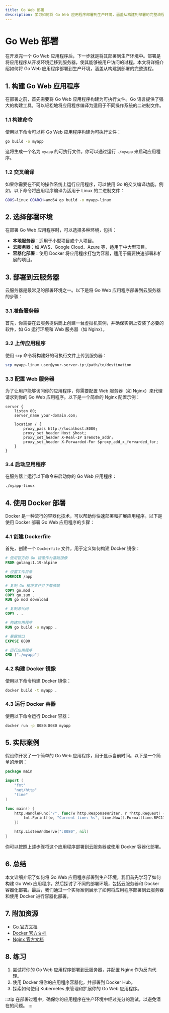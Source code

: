 ```yaml
---
title: Go Web 部署
description: 学习如何将 Go Web 应用程序部署到生产环境，涵盖从构建到部署的完整流程。
---
```


# Go Web 部署

在开发完一个 Go Web 应用程序后，下一步就是将其部署到生产环境中。部署是将应用程序从开发环境迁移到服务器，使其能够被用户访问的过程。本文将详细介绍如何将 Go Web 应用程序部署到生产环境，涵盖从构建到部署的完整流程。

## 1. 构建 Go Web 应用程序

在部署之前，首先需要将 Go Web 应用程序构建为可执行文件。Go 语言提供了强大的构建工具，可以轻松地将应用程序编译为适用于不同操作系统的二进制文件。

### 1.1 构建命令

使用以下命令可以将 Go Web 应用程序构建为可执行文件：

```bash
go build -o myapp
```

这将生成一个名为 `myapp` 的可执行文件。你可以通过运行 `./myapp` 来启动应用程序。

### 1.2 交叉编译

如果你需要在不同的操作系统上运行应用程序，可以使用 Go 的交叉编译功能。例如，以下命令将应用程序编译为适用于 Linux 的二进制文件：

```bash
GOOS=linux GOARCH=amd64 go build -o myapp-linux
```

## 2. 选择部署环境

在部署 Go Web 应用程序时，可以选择多种环境，包括：

- **本地服务器**：适用于小型项目或个人项目。
- **云服务器**：如 AWS、Google Cloud、Azure 等，适用于中大型项目。
- **容器化部署**：使用 Docker 将应用程序打包为容器，适用于需要快速部署和扩展的项目。

## 3. 部署到云服务器

云服务器是最常见的部署环境之一。以下是将 Go Web 应用程序部署到云服务器的步骤：

### 3.1 准备服务器

首先，你需要在云服务提供商上创建一台虚拟机实例，并确保实例上安装了必要的软件，如 Go 运行环境和 Web 服务器（如 Nginx）。

### 3.2 上传应用程序

使用 `scp` 命令将构建好的可执行文件上传到服务器：

```bash
scp myapp-linux user@your-server-ip:/path/to/destination
```

### 3.3 配置 Web 服务器

为了让用户能够访问你的应用程序，你需要配置 Web 服务器（如 Nginx）来代理请求到你的 Go Web 应用程序。以下是一个简单的 Nginx 配置示例：

```nginx
server {
    listen 80;
    server_name your-domain.com;

    location / {
        proxy_pass http://localhost:8080;
        proxy_set_header Host $host;
        proxy_set_header X-Real-IP $remote_addr;
        proxy_set_header X-Forwarded-For $proxy_add_x_forwarded_for;
    }
}
```

### 3.4 启动应用程序

在服务器上运行以下命令来启动你的 Go Web 应用程序：

```bash
./myapp-linux
```

## 4. 使用 Docker 部署

Docker 是一种流行的容器化技术，可以帮助你快速部署和扩展应用程序。以下是使用 Docker 部署 Go Web 应用程序的步骤：

### 4.1 创建 Dockerfile

首先，创建一个 `Dockerfile` 文件，用于定义如何构建 Docker 镜像：

```dockerfile
# 使用官方的 Go 镜像作为基础镜像
FROM golang:1.19-alpine

# 设置工作目录
WORKDIR /app

# 复制 Go 模块文件并下载依赖
COPY go.mod .
COPY go.sum .
RUN go mod download

# 复制源代码
COPY . .

# 构建应用程序
RUN go build -o myapp .

# 暴露端口
EXPOSE 8080

# 运行应用程序
CMD ["./myapp"]
```

### 4.2 构建 Docker 镜像

使用以下命令构建 Docker 镜像：

```bash
docker build -t myapp .
```

### 4.3 运行 Docker 容器

使用以下命令运行 Docker 容器：

```bash
docker run -p 8080:8080 myapp
```

## 5. 实际案例

假设你开发了一个简单的 Go Web 应用程序，用于显示当前时间。以下是一个简单的示例：

```go
package main

import (
    "fmt"
    "net/http"
    "time"
)

func main() {
    http.HandleFunc("/", func(w http.ResponseWriter, r *http.Request) {
        fmt.Fprintf(w, "Current time: %s", time.Now().Format(time.RFC1123))
    })

    http.ListenAndServe(":8080", nil)
}
```

你可以按照上述步骤将这个应用程序部署到云服务器或使用 Docker 容器化部署。

## 6. 总结

本文详细介绍了如何将 Go Web 应用程序部署到生产环境。我们首先学习了如何构建 Go Web 应用程序，然后探讨了不同的部署环境，包括云服务器和 Docker 容器化部署。最后，我们通过一个实际案例展示了如何将应用程序部署到云服务器和使用 Docker 进行容器化部署。

## 7. 附加资源

- [Go 官方文档](https://golang.org/doc/)
- [Docker 官方文档](https://docs.docker.com/)
- [Nginx 官方文档](https://nginx.org/en/docs/)

## 8. 练习

1. 尝试将你的 Go Web 应用程序部署到云服务器，并配置 Nginx 作为反向代理。
2. 使用 Docker 将你的应用程序容器化，并部署到 Docker Hub。
3. 探索如何使用 Kubernetes 来管理和扩展你的 Go Web 应用程序。

:::tip
在部署过程中，确保你的应用程序在生产环境中经过充分的测试，以避免潜在的问题。
:::